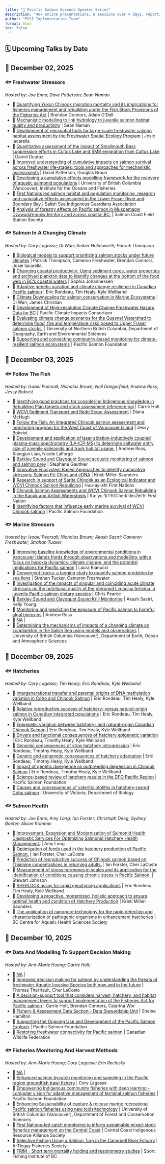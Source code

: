 ```yaml
---
title: "🌊 Pacific Salmon Science Speaker Series"
description: "40+ online presentations, 8 sessions over 4 days, reporting on the results of the most current salmon science research through the PSSI and BCSRIF programs."
author: "PSSI Implementation Team"
format: html
toc: false
---
```


## 🗓️ Upcoming Talks by Date

## 📅 December 02, 2025

### 🐟 Freshwater Stressors
_Hosted by: Joe Enns; Dave Patterson; Sean Naman_

- 🌊 [Quantifying Yukon Chinook migration mortality and its implications for fisheries management and rebuilding under the Fish Stock Provisions of the Fisheries Act](pages/2402.qmd) | Brendan Connors, Adam O'Dell
- 🌊 [Mechanistic modelling to link hydrology to juvenile salmon habitat quality and productivity](pages/2424.qmd) | Sean Naman
- 🌊 [Development of geospatial tools for large-scale freshwater salmon habitat assessment by the Freshwater Spatial Ecology Program](pages/2425.qmd) | Josie Iacarella
- 🌊 [Quantitative assessment of the impact of Smallmouth Bass suppression efforts in Cultus Lake and SMB emigration from Cultus Lake](pages/2443.qmd) | Daniel Doutaz
- 🌊 [Improved understanding of cumulative impacts on salmon survival across freshwater life-stages; tools and approaches for mechanistic assessments](pages/2493.qmd) | David Patterson, Douglas Braun
- 🌱 [Developing a cumulative effects modelling framework for the recovery of aquatic salmonid populations](pages/BCSRIF_2020_217.qmd) | University of British Columbia (Vancouver), Institute for the Oceans and Fisheries
- 🌱 [First Nations led salmon habitat and population monitoring, research and cumulative effects assessment in the Lower Fraser River and Boundary Bay](pages/BCSRIF_2022_334.qmd) | Salish Sea Indigenous Guardians Association
- 🌱 [Analysis of forestry effects on Pacific salmon in Musgamagw Dzawada’enuxw territory and across
coastal BC.](pages/BCSRIF_2022_449.qmd) | Salmon Coast Field Station Society

### 🐟 Salmon In A Changing Climate
_Hosted by: Cory Lagasse; Di Wan; Amber Holdsworth; Patrick Thompson_

- 🌊 [Biological models to support prioritizing salmon stocks under future climates](pages/2405.qmd) | Patrick Thompson, Cameron Freshwater, Brendan Connors, Josie Iacarella, 
- 🌊 [Changing coastal productivity: Using sediment cores, water properties and archived plankton data to identify changes at the bottom of the food web in BC’s coastal waters](pages/2406.qmd) | Sophia Johannessen
- 🌊 [Adaptive genetic variation and climate change resilience in Canadian Pacific salmon](pages/2437.qmd) | Eric Rondeau, Tim Healy, Kyle Wellband
- 🌊 [Climate Downscaling for salmon conservation in Marine Ecosystems](pages/2539.qmd) | Di Wan, James Christian
- 🌱 [Development of High-resolution Climate Change Freshwater Hazard Data for BC](pages/BCSRIF_2022_384.qmd) | Pacific Climate Impacts Consortium
- 🌱 [Evaluating climate change scenarios for the Quesnel Watershed to determine flood, fire and temperature risks posed to Upper Fraser salmon stocks.](pages/BCSRIF_2022_399.qmd) | University of Northern British Columbia, Department of Geography, Earth and Environmental Sciences
- 🌱 [Supporting and connecting community-based monitoring for climate-resilient salmon ecosystems](pages/BCSRIF_2022_401.qmd) | Pacific Salmon Foundation

## 📅 December 03, 2025

### 🐟 Follow The Fish
_Hosted by: Isobel Pearsall; Nicholas Brown; Neil Dangerfield; Andrew Ross; Jessy Bokvist_

- 🌊 [Identifying good practices for considering Indigenous Knowledge in Rebuilding Plan targets and stock assessment reference poi](pages/2397.qmd) | Carrie Holt
- 🌊 [WCVI Sediment Transport and Redd Scour Assessment](pages/2398.qmd) | Diana McHugh
- 🌊 [Follow the Fish: An integrated Chinook salmon assessment and monitoring program for the West Coast of Vancouver Island](pages/2407.qmd) | Jessy Bokvist
- 🌊 [Development and application of laser ablation-inductively coupled plasma-mass spectrometry (LA-ICP-MS) to determine saltwater entry size of juvenile salmonids and track habitat usage.](pages/2422.qmd) | Andrew Ross, Xiangjun Liao, Nicole LaForge
- 🌊 [Barkley Sound and Clayoquot Sound acoustic monitoring of salmon and salmon prey](pages/2432.qmd) | Stephane Gauthier
- 🌊 [Innovative Ecosystem Based Approaches to identify cumulative stressors: Salmon Fit-Chips and eDNA](pages/2447.qmd) | Kristi Miller-Saunders
- 🌱 [Research in support of Sarita Chinook as an Ecological Indicator and WCVI Chinook Salmon Rebuilding](pages/BCSRIF_2022_332.qmd) | Huu-ay-aht First Nations
- 🌱 [Chinook Salmon Assessments and WCVI Chinook Salmon Rebuilding in the Kaouk and Artlish Watersheds](pages/BCSRIF_2022_337.qmd) | Ka:’yu:’k’t’h’/Che:k’tles7et’h’ First Nation
- 🌱 [Identifying factors that influence early marine survival of WCVI Chinook salmon](pages/BCSRIF_2022_442.qmd) | Pacific Salmon Foundation

### 🐟 Marine Stressors
_Hosted by: Isobel Pearsall; Nicholas Brown; Akash Sastri; Cameron Freshwater; Strahan Tucker_

- 🌊 [Improving baseline knowledge of environmental conditions in Vancouver Islands fjords through observations and modelling, with a focus on hypoxia dynamics, climate change, and the potential implications for Pacific salmon](pages/2404.qmd) | Laura Bianucci
- 🌊 [Convergent tracks: a tagging study to quantify salmon predation by sea lions](pages/2409.qmd) | Strahan Tucker, Cameron Freshwater
- 🌊 [Investigation of the impacts of singular and coinciding acute climate stressors on the nutritional quality of the pteropod Limacina helicina, a juvenile Pacific salmon dietary species](pages/2412.qmd) | Chris Pearce
- 🌊 [Barkley Sound and Clayoquot Sound Krill Monitoring](pages/2413.qmd) | Akash Sastri, Kelly Young
- 🌊 [Monitoring and predicting the exposure of Pacific salmon to harmful algal biotoxins](pages/2416.qmd) | Andrew Ross
- 🌊 [NA](pages/BCSRIF_2019_040-136D.qmd) | 
- 🌱 [Determining the mechanisms of impacts of a changing climate on zooplankton in the Salish Sea using models and observations](pages/BCSRIF_2022_358.qmd) | University of British Columbia (Vancouver), Department of Earth, Ocean and Atmospheric Sciences

## 📅 December 09, 2025

### 🐟 Hatcheries
_Hosted by: Cory Lagasse; Tim Healy; Eric Rondeau; Kyle Wellband_

- 🌊 [Intergenerational transfer and parental origins of DNA methylation variation in Coho and Chinook Salmon](pages/2435.qmd) | Eric Rondeau, Tim Healy, Kyle Wellband
- 🌊 [Relative reproductive success of hatchery- versus natural-origin salmon in Canadian integrated populations](pages/2451.qmd) | Eric Rondeau, Tim Healy, Kyle Wellband
- 🌊 [Epigenetic variation between hatchery- and natural-origin Canadian Chinook Salmon](pages/2453.qmd) | Eric Rondeau, Tim Healy, Kyle Wellband
- 🌊 [Drivers and functional consequences of hatchery epigenetic variation](pages/3103.qmd) | Eric Rondeau, Timothy Healy, Kyle Wellband
- 🌊 [Genomic consequences of stray hatchery introgression](pages/3119.qmd) | Eric Rondeau, Timothy Healy, Kyle Wellband
- 🌊 [Genetic and epigenetic consequences of hatchery adaptation](pages/3120.qmd) | Eric Rondeau, Timothy Healy, Kyle Wellband
- 🌊 [Impact of genetic divergence on outbreeding depression in Chinook Salmon](pages/3121.qmd) | Eric Rondeau, Timothy Healy, Kyle Wellband
- 🌱 [Science-based review of hatchery results in the DFO Pacific Region](pages/BCSRIF_2019_136.qmd) | Pacific Salmon Foundation
- 🌱 [Causes and consequences of vateritic otoliths in hatchery-reared Coho salmon](pages/BCSRIF_2020_239.qmd) | University of Victoria, Department of Biology

### 🐟 Salmon Health
_Hosted by: Joe Enns; Amy Long; Ian Forster; Christoph Deeg; Sydney Baxter; Alison Krimmer_

- 🌊 [Improvement, Expansion and Modernization of Salmonid Health Diagnostic Services For Optimizing Salmonid Hatchery Health Management.](pages/2408.qmd) | Amy Long
- 🌊 [Optimization of feeds used in the hatchery production of Pacific Salmon.](pages/2417.qmd) | Ian Forster, Cher LaCoste
- 🌊 [Prediction of reproductive success of Chinook salmon based on Thiamine concentrations in returning adults.](pages/2418.qmd) | Ian Forster, Cher LaCoste
- 🌊 [Measurement of stress hormones in scales and its application for the identification of conditions causing chronic stress in Pacific Salmon.](pages/2421.qmd) | Stewart Johnson
- 🌊 [SHERLOCK assay for rapid genotyping applications](pages/2434.qmd) | Eric Rondeau, Tim Healy, Kyle Wellband
- 🌊 [Developing a proactive, modernized, holistic approach to ensure optimal health and condition of Hatchery Production](pages/2448.qmd) | Kristi Miller-Saunders
- 🌱 [The application of nanopore technology for the rapid detection and characterization of pathogenic organisms in enhancement hatcheries](pages/BCSRIF_2020_311.qmd) | BC Centre for Aquatic Health Sciences Society

## 📅 December 10, 2025

### 🐟 Data And Modelling To Support Decision Making
_Hosted by: Ann-Marie Huang; Carrie Holt;_

- 🌊 [NA](pages/101.qmd) | 
- 🌊 [Improved decision making for salmon by understanding the threats of freshwater Aquatic Invasive Species both now and in the future](pages/2410.qmd) | Thomas Therriault, Cher LaCoste
- 🌊 [A decision-support tool that considers harvest, hatchery, and habitat management levers to support implementation of the Fisheries Act for Pacific salmon](pages/2449.qmd) | Carrie Holt, Brendan Connors, Catarina Wor
- 🌊 [Fishery & Assessment Data Section - Data Stewardship Unit](pages/2546.qmd) | Shelee Hamilton
- 🌱 [Supporting the Ongoing Use and Development of the Pacific Salmon Explorer](pages/BCSRIF_2020_279.qmd) | Pacific Salmon Foundation
- 🌱 [Restoring freshwater connectivity for Pacific salmon](pages/BCSRIF_2022_415.qmd) | Canadian Wildlife Federation

### 🐟 Fisheries Monitoring And Harvest Methods
_Hosted by: Ann-Marie Huang; Cory Lagasse; Erin Rechisky_

- 🌊 [NA](pages/102.qmd) | 
- 🌊 [Enhanced salmon bycatch monitoring and sampling in the Pacific region groundfish trawl fishery](pages/2394.qmd) | Cory Lagasse
- 🌱 [Empowering Indigenous community fisheries with deep learning - computer vision for adaptive management of terminal salmon fisheries](pages/BCSRIF_2019_045.qmd) | Pacific Salmon Foundation
- 🌱 [Enhancing Sustainability of capture & release marine recreational Pacific salmon fisheries using new tools/technology](pages/BCSRIF_2019_058.qmd) | University of British Columbia (Vancouver), Department of Forest and Conservation Sciences
- 🌱 [First Nations-led catch monitoring to inform sustainable mixed-stock fisheries management on the Central Coast](pages/BCSRIF_2020_292.qmd) | Central Coast Indigenous Resource Alliance Society
- 🌱 [Selective Fishing Using a Salmon Trap in the Campbell River Estuary](pages/BCSRIF_2022_347.qmd) | A-Tlegay Fisheries Society
- 🌱 [FRIM – Short term mortality holding and respirometry studies](pages/BCSRIF_2022_454.qmd) | Sport Fishing Institute of BC

